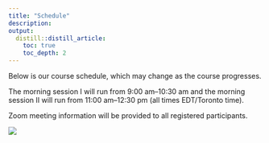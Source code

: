 ```yaml
---
title: "Schedule"
description: 
output:
  distill::distill_article:
    toc: true
    toc_depth: 2
---
```


Below is our course schedule, which may change as the course progresses. 

The morning session I will run from 9:00 am--10:30 am and the morning session II will run from 11:00 am--12:30 pm (all times EDT/Toronto time).  

Zoom meeting information will be provided to all registered participants.

![](Schedule/Calendar.png)

<!-- # ```{r, echo=FALSE} -->
<!-- # library(tidyverse) -->
<!-- # library(kableExtra) -->
<!-- # options(knitr.kable.NA = '') -->
<!-- # my_backgrounds <- colorRampPalette(c("white", "#002A5C"))(5) -->
<!-- # k <- 9 -->
<!-- # row_nums <-sort(c(seq(1,31,4), seq(2,31,4))) -->
<!-- # jsc270courseschedule <- read_csv("Schedule/schedule.csv") -->
<!-- # knitr::kable(jsc270courseschedule[1:31,]) %>%   -->
<!-- #   kable_styling(full_width = T, position = "float_left")   %>%    -->
<!-- #   row_spec(row_nums ,background = my_backgrounds[2])  -->
<!-- # ``` -->
